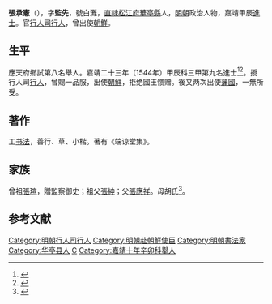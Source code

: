 {{明清人物信息框
| 姓名 = 張承憲
| 原名 =
| 圖片名稱= 
| 圖片大小 =
| 圖片說明 = 
| 最高職務 =
| 國家 = 大明 
| 爵位 =
| 籍貫 = [[南直隸|直隸]][[松江府|松江府]][[華亭縣|華亭縣]]民籍
| 族裔 = 
| 字號 = 字監先，號白灘
| 諡號 =
| 出生日期 = 生年不詳
| 出生地點 = 
| 逝世日期 = 卒年不詳
| 逝世地點 =
| 墓葬 =
| 配偶 = 
| 親屬 = 
| 出身 =
* 嘉靖二十三年甲辰科同進士出身
| 經歷 =
| 著作 =  
}}
'''張承憲'''（{{bd|？||？|catIdx=}}），字'''監先'''，號白灘，[[南直隸|直隸]][[松江府|松江府]][[華亭縣|華亭縣]]人，[[明朝|明朝]]政治人物，嘉靖甲辰[[進士|進士]]。官[[行人司|行人司]][[行人|行人]]，曾出使[[朝鮮|朝鮮]]。

== 生平 ==
應天府鄉試第八名舉人。嘉靖二十三年（1544年）甲辰科三甲第九名進士<ref>{{Cite book|title=《皇明贡举考》卷五|author=[[张朝瑞|张朝瑞]]|publisher=《续修四库全书》史部第828册|year=|isbn=|location=|pages=}}</ref><ref>{{Cite book|title=贡举志五种 上|author=鲁小俊，江俊伟著|publisher=武汉大学出版社|year=2009|isbn=978-7-307-07043-1|location=武汉|pages=}}</ref>。授行人司[[行人|行人]]，曾賜一品服，出使[[朝鮮王朝|朝鮮]]，拒绝國王馈赠。後又两次出使[[藩國|藩國]]，一無所受。

==著作==
工[[书法|书法]]，善行、草、小楷。著有《端谅堂集》。

== 家族 ==
曾祖[[張瑄|張瑄]]，贈監察御史；祖父[[張紳|張紳]]；父[[張應祥|張應祥]]。母胡氏<ref>{{Cite book|title=天一阁藏明代科举录选刊 登科录 点校本|author=龚延明主编|publisher=宁波出版社|year=2016|isbn=978-7-5526-2320-8|location=宁波|pages=|quote=《天一閣藏明代科舉錄選刊.登科錄》之《嘉靖二十三年甲辰科進士登科錄》}}</ref>。

==参考文献==
{{reflist}}

{{嘉靖二十三年甲辰科殿試金榜}}

{{DEFAULTSORT:Zhang張}}
[[Category:明朝行人司行人|Category:明朝行人司行人]]
[[Category:明朝赴朝鮮使臣|Category:明朝赴朝鮮使臣]]
[[Category:明朝書法家|Category:明朝書法家]]
[[Category:华亭县人|Category:华亭县人]]
[[Category:張姓|C]]
[[Category:嘉靖十年辛卯科舉人|Category:嘉靖十年辛卯科舉人]]